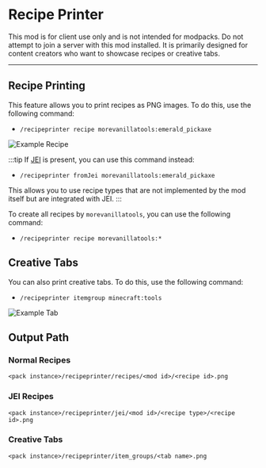 # Recipe Printer


<ProjectHeader slug="recipe-printer" mcVersion="1.16" />

This mod is for client use only and is not intended for modpacks. Do not attempt to join a server with this mod
installed. It is primarily designed for content creators who want to showcase recipes or creative tabs.

---

## Recipe Printing
This feature allows you to print recipes as PNG images. To do this, use the following command:
- `/recipeprinter recipe morevanillatools:emerald_pickaxe`

![Example Recipe](/img/projects/recipe-printer/example_recipe.png)

:::tip
If [JEI](https://modrinth.com/mod/jei) is present, you can use this command instead:
- `/recipeprinter fromJei morevanillatools:emerald_pickaxe`
  
This allows you to use recipe types that are not implemented by the mod itself but are integrated with JEI.
:::

To create all recipes by `morevanillatools`, you can use the following command:
- `/recipeprinter recipe morevanillatools:*`

## Creative Tabs
You can also print creative tabs. To do this, use the following command:
- `/recipeprinter itemgroup minecraft:tools`

![Example Tab](/img/projects/recipe-printer/example_tab.png)

## Output Path
### Normal Recipes
`<pack instance>/recipeprinter/recipes/<mod id>/<recipe id>.png`

### JEI Recipes
`<pack instance>/recipeprinter/jei/<mod id>/<recipe type>/<recipe id>.png`

### Creative Tabs
`<pack instance>/recipeprinter/item_groups/<tab name>.png`
